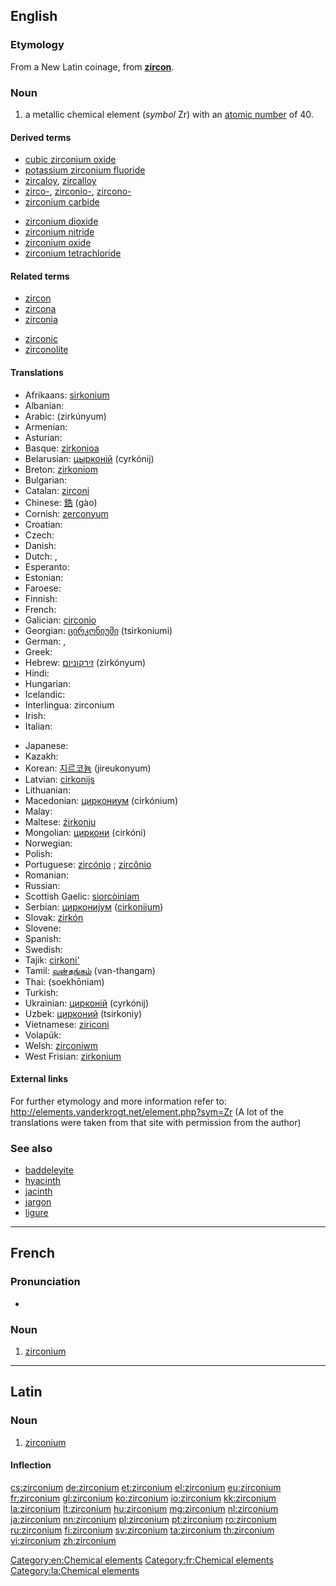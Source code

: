 ==English==
{{elements|Zr|yttrium|Y|niobium|Nb}}

===Etymology===
From a New Latin coinage, from '''[[zircon]]'''.

===Noun===
{{en-noun|-}}
{{wikipedia}}

# a metallic chemical element (''symbol'' Zr) with an [[atomic number]] of 40.

====Derived terms====
{{der-top|}}
* [[cubic zirconium oxide]]
* [[potassium zirconium fluoride]]
* [[zircaloy]], [[zircalloy]]
* [[zirco-]], [[zirconio-]], [[zircono-]]
* [[zirconium carbide]]
{{der-mid}}
* [[zirconium dioxide]]
* [[zirconium nitride]]
* [[zirconium oxide]]
* [[zirconium tetrachloride]]
{{der-bottom}}

====Related terms====
{{rel-top|}}
* [[zircon]]
* [[zircona]]
* [[zirconia]]
{{rel-mid}}
* [[zirconic]]
* [[zirconolite]]
{{rel-bottom}}

====Translations====
{{trans-top|chemical element}}
* Afrikaans: [[sirkonium]]
* Albanian: {{t-|sq|zirkonium|xs=Albanian}}
* Arabic: {{Arab|[[زيركونيوم]]}} (zirkúnyum) {{m}}
* Armenian: {{t-|hy|ցիրկոնիում|tr=cʿirkonium}}
* Asturian: {{t-|ast|circoniu|m}}
* Basque: [[zirkonioa]]
* Belarusian: [[цырконiй]] (cyrkónij) {{m}}
* Breton: [[zirkoniom]]
* Bulgarian: {{t-|bg|цирконий|m|tr=cirkónij}}
* Catalan: [[zirconi]]
* Chinese: [[鋯]] (gào)
* Cornish: [[zerconyum]]
* Croatian: {{t+|hr|cirkonij}}
* Czech: {{t+|cs|zirkonium}}
* Danish: {{t-|da|zirkonium}}
* Dutch: {{t+|nl|zirkonium|n}}, {{t+|nl|zirkoon|n}}
* Esperanto: {{t+|eo|zirkonio|xs=Esperanto}}
* Estonian: {{t-|et|tsirkoonium}}
* Faroese: {{t-|fo|zirkon}}
* Finnish: {{t+|fi|zirkonium}}
* French: {{t+|fr|zirconium|m}}
* Galician: [[circonio]]
* Georgian: [[ცირკონიუმი]] (tsirkoniumi)
* German: {{t+|de|Zirkon|n}}, {{t+|de|Zirkonium|n}}
* Greek: {{t+|el|ζιρκόνιο|n|tr=zirkónio}}
* Hebrew: [[זירקוניום]] (zirkónyum)
* Hindi: {{t|hi|गोमेदातु|tr=gomedaatu|sc=Deva}}
* Hungarian: {{t+|hu|cirkónium}}
* Icelandic: {{t+|is|sirkon}}
* Interlingua: zirconium
* Irish: {{t+|ga|siorcóiniam|xs=Irish}}
* Italian: {{t+|it|zirconio|m}}
{{trans-mid}}
* Japanese: {{t+|ja|ジルコニウム|tr=jirukoniumu}}
* Kazakh: {{t-|kk|цирконий|tr=cirkoniy|sc=Cyrl|xs=Kazakh}}
* Korean: [[지르코늄]] (jireukonyum)
* Latvian: [[cirkonijs]]
* Lithuanian: {{t+|lt|cirkonis|xs=Lithuanian}}
* Macedonian: [[циркониум]] (cirkónium) {{m}}
* Malay: {{t-|ms|zirkonium|xs=Malay}}
* Maltese: [[żirkonju]]
* Mongolian: [[циркони]] (cirkóni)
* Norwegian: {{t-|no|zirkonium}}
* Polish: {{t+|pl|cyrkon|m}}
* Portuguese: [[zircónio]] {{qualifier|Portugal}}; [[zircônio]] {{qualifier|Brazil}} {{m}}
* Romanian: {{t+|ro|zirconiu|n}}
* Russian: {{t+|ru|цирконий|m|tr=cirkónij}}
* Scottish Gaelic: [[siorcòiniam]]
* Serbian: [[циркониjум]] ([[cirkonijum]]) {{m}}
* Slovak: [[zirkón]]
* Slovene: {{t+|sl|cirkonij}}
* Spanish: {{t+|es|circonio|m}}
* Swedish: {{t+|sv|zirkonium|n}}
* Tajik: [[cirkoni']]
* Tamil: [[வன்தங்கம்]] (van-thangam)
* Thai: {{Thai|[[เซอร์โคเนียม]]}} (soekhōniam)
* Turkish: {{t+|tr|zirkonyum}}
* Ukrainian: [[цирконiй]] (cyrkónij) {{m}}
* Uzbek: [[цирконий]] (tsirkoniy)
* Vietnamese: [[ziriconi]]
* Volapük: {{t+|vo|zirkonin}}
* Welsh: [[zirconiwm]]
* West Frisian: [[zirkonium]]
{{trans-bottom}}

====External links====
For further etymology and more information refer to:
http://elements.vanderkrogt.net/element.php?sym=Zr
(A lot of the translations were taken from that site with permission from the author)

===See also===
* [[baddeleyite]]
* [[hyacinth]]
* [[jacinth]]
* [[jargon]]
* [[ligure]]

[[Category:en:Chemical elements]]

----

==French==
{{wikipedia|lang=fr}}

===Pronunciation===
* {{IPA|lang=fr| /ziʁ.kɔ.njɔm/ }}

===Noun===
{{fr-noun-unc|m}}

# [[#English|zirconium]]

[[Category:fr:Chemical elements]]

----

==Latin==
{{wikipedia|lang=la}}

===Noun===
{{la-noun|zircōnium|zirconii|zircōniī|n|second}}

# [[#English|zirconium]]

====Inflection====
{{la-decl-2nd-N|zirconi|zircōni}}

[[Category:la:Chemical elements]]

[[cs:zirconium]]
[[de:zirconium]]
[[et:zirconium]]
[[el:zirconium]]
[[eu:zirconium]]
[[fr:zirconium]]
[[gl:zirconium]]
[[ko:zirconium]]
[[io:zirconium]]
[[kk:zirconium]]
[[la:zirconium]]
[[lt:zirconium]]
[[hu:zirconium]]
[[mg:zirconium]]
[[nl:zirconium]]
[[ja:zirconium]]
[[nn:zirconium]]
[[pl:zirconium]]
[[pt:zirconium]]
[[ro:zirconium]]
[[ru:zirconium]]
[[fi:zirconium]]
[[sv:zirconium]]
[[ta:zirconium]]
[[th:zirconium]]
[[vi:zirconium]]
[[zh:zirconium]]